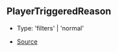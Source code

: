 ## PlayerTriggeredReason

- Type: 'filters' \| 'normal'

- [Source](https://github.com/Androz2091/discord-player/blob/e2a9cfc/packages/discord-player/src/manager/GuildQueue.ts#L66)